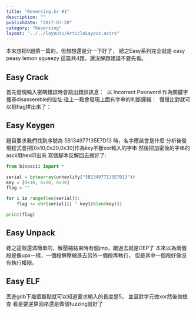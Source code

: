 ```yaml
---
title: "Reversing.kr #1"
description: ""
publishDate: "2017-07-20"
category: "Reversing"
layout: "../../layouts/ArticleLayout.astro"
---
```


本來想把9題擠一篇的，但想想還是分一下好了，
總之Easy系列完全就是 easy peasy lemon squeezy
這篇共4題，還沒解題建議不要先看。

## Easy Crack
首先發現輸入密碼錯誤時會跳出錯誤訊息：
<Image src="./EasyCrack001.png" alt="" />
以 Incorrect Password 作為關鍵字搜尋disassemble的位址
往上一點會發現上面有字串的判斷邏輯：
<Image src="./EasyCrack002.png" alt="" />
慢慢比對就可以把flag拼出來了：
<Image src="./EasyCrack003.png" alt="" />
## Easy Keygen
題目要求我們找到序號為 5B134977135E7D13 時，名字應該會是什麼
分析後發現程式會把[0x10,0x20,0x30]作為key不斷xor輸入的字串
然後把加密後的字串的ascii用hex印出來
寫個腳本反解回去就好了:

```python
from binascii import *

serial = bytearray(unhexlify("5B134977135E7D13"))
key = [0x10, 0x20, 0x30]
flag = ""

for i in range(len(serial)):
    flag += chr(serial[i] ^ key[i%len(key)])

print(flag)
```

## Easy Unpack
總之這殼還滿簡單的，解壓縮結束時有個jmp，跟過去就是OEP了
本來以為兩個段是像upx一樣，一個段解壓縮進去另外一個段再執行，
但是其中一個段好像沒有執行權限。

## Easy ELF
丟進gdb下幾個斷點就可以知道要求輸入的長度是5，
並且對字元做xor然後做檢查
看是要逆算回來還是做個fuzzing就好了


